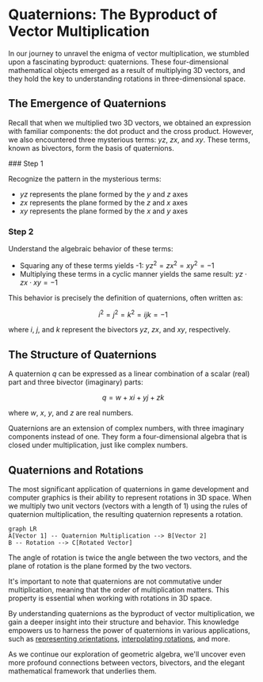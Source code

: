 
# Quaternions: The Byproduct of Vector Multiplication

In our journey to unravel the enigma of vector multiplication, we stumbled upon a fascinating byproduct: quaternions. These four-dimensional mathematical objects emerged as a result of multiplying 3D vectors, and they hold the key to understanding rotations in three-dimensional space.

## The Emergence of Quaternions

Recall that when we multiplied two 3D vectors, we obtained an expression with familiar components: the dot product and the cross product. However, we also encountered three mysterious terms: $yz$, $zx$, and $xy$. These terms, known as bivectors, form the basis of quaternions.

<Steps>
### Step 1

Recognize the pattern in the mysterious terms:

- $yz$ represents the plane formed by the $y$ and $z$ axes
- $zx$ represents the plane formed by the $z$ and $x$ axes
- $xy$ represents the plane formed by the $x$ and $y$ axes

### Step 2

Understand the algebraic behavior of these terms:

- Squaring any of these terms yields -1: $yz^2 = zx^2 = xy^2 = -1$
- Multiplying these terms in a cyclic manner yields the same result: $yz \cdot zx \cdot xy = -1$

</Steps>

This behavior is precisely the definition of quaternions, often written as:

$$i^2 = j^2 = k^2 = ijk = -1$$

where $i$, $j$, and $k$ represent the bivectors $yz$, $zx$, and $xy$, respectively.

## The Structure of Quaternions

A quaternion $q$ can be expressed as a linear combination of a scalar (real) part and three bivector (imaginary) parts:

$$q = w + xi + yj + zk$$

where $w$, $x$, $y$, and $z$ are real numbers.

<Callout type="info">
Quaternions are an extension of complex numbers, with three imaginary components instead of one. They form a four-dimensional algebra that is closed under multiplication, just like complex numbers.
</Callout>

## Quaternions and Rotations

The most significant application of quaternions in game development and computer graphics is their ability to represent rotations in 3D space. When we multiply two unit vectors (vectors with a length of 1) using the rules of quaternion multiplication, the resulting quaternion represents a rotation.

```mermaid
graph LR
A[Vector 1] -- Quaternion Multiplication --> B[Vector 2]
B -- Rotation --> C[Rotated Vector]
```

The angle of rotation is twice the angle between the two vectors, and the plane of rotation is the plane formed by the two vectors.

<Callout type="warning">
It's important to note that quaternions are not commutative under multiplication, meaning that the order of multiplication matters. This property is essential when working with rotations in 3D space.
</Callout>

By understanding quaternions as the byproduct of vector multiplication, we gain a deeper insight into their structure and behavior. This knowledge empowers us to harness the power of quaternions in various applications, such as [representing orientations](/bivectors-and-geometric-algebra/multivectors-in-2d-and-3d), [interpolating rotations](/conclusion), and more.

As we continue our exploration of geometric algebra, we'll uncover even more profound connections between vectors, bivectors, and the elegant mathematical framework that underlies them.